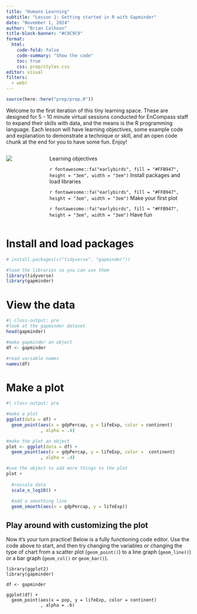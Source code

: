 ```yaml
---
title: "Humans Learning"
subtitle: "Lesson 1: Getting started in R with Gapminder"
date: "November 1, 2024"
author: "Brian Calhoon"
title-block-banner: "#C9C9C9"
format: 
  html:
    code-fold: false
    code-summary: "Show the code"
    toc: true
    css: prep/styles.css
editor: visual
filters: 
  - webr
---
```


```r
source(here::here("prep/prep.R"))
```

Welcome to the first iteration of this tiny learning space. These are designed for 5 - 10 minute virtual sessions conducted for EnCompass staff to expand their skills with data, and the means is the R programming language. Each lesson will have learning objectives, some example code and explanation to demonstrate a technique or skill, and an open code chunk at the end for you to have some fun. Enjoy!

:::::::: columns
::: {.column width="20%"}
![](prep/humanslearning.png)
:::

:::::: {.column width="80%"}
::::: box
:::: box-header
Learning objectives 

::: box-container
`r fontawesome::fa("earlybirds", fill = "#FFB947", height = "3em", width = "3em")` Install packages and load libraries

`r fontawesome::fa("earlybirds", fill = "#FFB947", height = "3em", width = "3em")` Make your first plot

`r fontawesome::fa("earlybirds", fill = "#FFB947", height = "3em", width = "3em")` Have fun
:::
::::
:::::
::::::
::::::::

# Install and load packages

```r
# install.packages(c("tidyverse", "gapminder"))

#load the libraries so you can use them
library(tidyverse)
library(gapminder)


```

# View the data


```r
#| class-output: pre
#look at the gapminder dataset
head(gapminder)

#make gapminder an object
df <- gapminder

#read variable names
names(df)

```

# Make a plot

```r
#| class-output: pre

#make a plot
ggplot(data = df) +
  geom_point(aes(x = gdpPercap, y = lifeExp, color = continent)
             , alpha = .4) 

#make the plot an object
plot <- ggplot(data = df) +
  geom_point(aes(x = gdpPercap, y = lifeExp, color =  continent)
             , alpha = .4) 
```

```r
#use the object to add more things to the plot
plot +  
  
  #rescale data
  scale_x_log10() + 
  
  #add a smoothing line
  geom_smooth(aes(x = gdpPercap, y = lifeExp))
```

## Play around with customizing the plot

Now it's your turn practice! Below is a fully functioning code editor. Use the code above to start, and then try changing the variables or changing the type of chart from a scatter plot (`geom_point()`) to a line graph (`geom_line()`) or a bar graph (`geom_col()` or `geom_bar()`).

```webr-r
library(ggplot2)
library(gapminder)

df <- gapminder

ggplot(df) +
  geom_point(aes(x = pop, y = lifeExp, color = continent)
             , alpha = .6)

```
